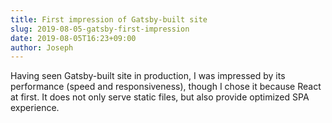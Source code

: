 ```yaml
---
title: First impression of Gatsby-built site
slug: 2019-08-05-gatsby-first-impression
date: 2019-08-05T16:23+09:00
author: Joseph
---
```


Having seen Gatsby-built site in production, I was impressed by its performance
(speed and responsiveness), though I chose it because React at first. It does
not only serve static files, but also provide optimized SPA experience.